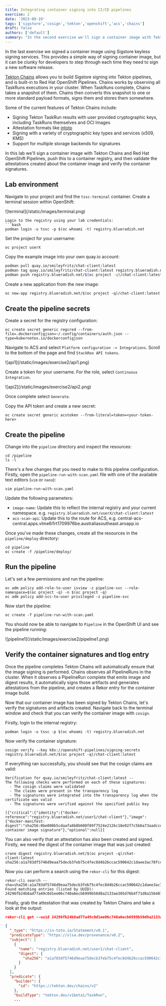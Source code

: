 ```yaml
---
title: Integrating container signing into CI/CD pipelines
exercise: 2
date: '2023-09-19'
tags: ['sigstore','cosign','tekton','openshift','acs','chains']
draft: false
authors: ['default']
summary: "In the second exercise we'll sign a container image with Tekton Chains."
---
```

In the last exercise we signed a container image using Sigstore keyless signing services. This provides a simple way of signing container image, but it can be clunky for developers to step through each time they need to sign a new software release.

[Tekton Chains](https://tekton.dev/docs/chains/) allows you to build Sigstore signing into Tekton pipelines, and is built-in to Red Hat OpenShift Pipelines. Chains works by observing all TaskRuns executions in your cluster. When TaskRuns complete, Chains takes a snapshot of them. Chains then converts this snapshot to one or more standard payload formats, signs them and stores them somewhere.

Some of the current features of Tekton Chains include:
- Signing Tekton TaskRun results with user provided cryptographic keys, including TaskRuns themselves and OCI Images
- Attestation formats like [intoto](https://github.com/tektoncd/chains/tree/main/docs/intoto.md)
- Signing with a variety of cryptographic key types and services (x509, KMS)
- Support for multiple storage backends for signatures

In this lab we'll sign a container image with Tekton Chains and Red Hat OpenShift Pipelines, push this to a container registry, and then validate the attestations created about the container image and verify the container signatures.

## Lab environment
Navigate to your project and find the `tssc-terminal` container. Create a terminal session within OpenShift:

<Zoom>
![terminal](/static/images/terminal.png)
</Zoom>

```
Login to the registry using your lab credentials:
```bash
podman login -u tssc -p $(oc whoami -t) registry.blueradish.net
```
Set the project for your username:
```
oc project userX
```
Copy the example image into your own quay.io account:
```bash
podman pull quay.io/smileyfritz/chat-client:latest
podman tag quay.io/smileyfritz/chat-client:latest registry.blueradish.net/$(oc project -q)/chat-client:latest
podman push registry.blueradish.net/$(oc project -q)/chat-client:latest
```
Create a new application from the new image:
```
oc new-app registry.blueradish.net/$(oc project -q)/chat-client:latest
```
## Create the pipeline secrets
Create a secret for the registry configuration:
```
oc create secret generic regcred --from-file=.dockerconfigjson=~/.config/containers/auth.json --type=kubernetes.io/dockerconfigjson
```
Navigate to ACS and select `Platform configuration -> Integrations`. Scroll to the bottom of the page and find `StackRox API tokens`.

<Zoom>
![api1](/static/images/exercise2/api1.png)
</Zoom>

Create a token for your username. For the role, select `Continuous Integration`.

<Zoom>
![api2](/static/images/exercise2/api2.png)
</Zoom>

Once complete select `Generate`.

Copy the API token and create a new secret:
```
oc create secret generic acstoken --from-literal=token=<your-token-here>
```

## Create the pipeline
Change into the `pipeline` directory and inspect the resources:
```
cd /pipeline
ls -l
```
There's a few changes that you need to make to this pipeline configuration. Firstly, open the `pipeline-run-with-scan.yaml` file with one of the available text editors (`vim` or `nano`):
```
vim pipeline-run-with-scan.yaml 
```
Update the following parameters:

* `image-name`: Update this to reflect the internal registry and your current namespace. e.g. `registry.blueradish.net/userX/chat-client:latest`
* `acs-scan-api`: Update this to the route for ACS, e.g. central-acs-central.apps.vlme6l1rt1709976be.australiasoutheast.aroapp.io

Once you've made these changes, create all the resources in the `pipeline/deploy` directory:
```
cd pipeline
oc create -f /pipeline/deploy/
```

## Run the pipeline
Let's set a few permissions and run the pipeline:
```
oc adm policy add-role-to-user isview -z pipeline-svc --role-namespace=$(oc project -q) -n $(oc project -q)
oc adm policy add-scc-to-user privileged -z pipeline-svc
```
Now start the pipeline:
```
oc create -f pipeline-run-with-scan.yaml
```
You should now be able to navigate to `Pipeline` in the OpenShift UI and see the pipeline running:

<Zoom>
![pipeline1](/static/images/exercise2/pipeline1.png)
</Zoom>

## Verify the container signatures and tlog entry

Once the pipeline completes Tekton Chains will automatically ensure that the image signing is performed. Chains observes all PipelineRuns in the cluster. When it observes a PipelineRun complete that emits image and digest results, it automatically signs those artifacts and generates attestations from the pipeline, and creates a Rekor entry for the container image build.

Now that our container image has been signed by Tekton Chains, let's verify the signatures and artifacts created. Navigate back to the terminal window and check that you can verify the container image with `cosign`.

Firstly, login to the internal registry:
```
podman login -u tssc -p $(oc whoami -t) registry.blueradish.net
```
Now verify the container signature:
```
cosign verify --key k8s://openshift-pipelines/signing-secrets registry.blueradish.net/$(oc project -q)/chat-client:latest
```
If everything ran successfully, you should see that the cosign claims are valid:
```
Verification for quay.io/smileyfritz/chat-client:latest --
The following checks were performed on each of these signatures:
  - The cosign claims were validated
  - The claims were present in the transparency log
  - The signatures were integrated into the transparency log when the certificate was valid
  - The signatures were verified against the specified public key

[{"critical":{"identity":{"docker-reference":"registry.blueradish.net/user1/chat-client"},"image":{"docker-manifest-digest":"sha256:0be008b5cdaafa8b0b600f89f7524e2126c18e92f7c5b6a73aadccd2af413581"},"type":"cosign container image signature"},"optional":null}]
```
You can also verify that an attestation has also been created and signed. Firstly, we need the digest of the container image that was just created:
```
crane digest registry.blueradish.net/$(oc project -q)/chat-client:latest
sha256:a1a783df5746d9eaa75decb3feb75c4fec8d4b26ccac590642c1daee3ac78fcc
```
Now you can perform a search using the `rekor-cli` for this digest:
```
rekor-cli search --sha=sha256:a1a783df5746d9eaa75decb3feb75c4fec8d4b26ccac590642c1daee3ac78fcc
Found matching entries (listed by UUID):
24296fb24b8ad77a49c0d1ee06c740a6ecb6999b50d8a2133ae305d76b4f71d8a156487e54240f9d
```
Finally, grab the attestation that was created by Tekton Chains and take a look at the output:
```json
rekor-cli get --uuid 24296fb24b8ad77a49c0d1ee06c740a6ecb6999b50d8a2133ae305d76b4f71d8a156487e54240f9d --format json | jq -r .Attestation | jq

{
  "_type": "https://in-toto.io/Statement/v0.1",
  "predicateType": "https://slsa.dev/provenance/v0.2",
  "subject": [
    {
      "name": "registry.blueradish.net/user1/chat-client",
      "digest": {
        "sha256": "a1a783df5746d9eaa75decb3feb75c4fec8d4b26ccac590642c1daee3ac78fcc"
      }
    }
  ],
  "predicate": {
    "builder": {
      "id": "https://tekton.dev/chains/v2"
    },
    "buildType": "tekton.dev/v1beta1/TaskRun",
    ...
```